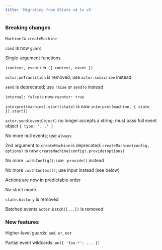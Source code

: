 ```yaml
---
title: 'Migrating from XState v4 to v5'
---
```


### Breaking changes

`Machine` to `createMachine`

`cond` is now `guard`

Single-argument functions

`(context, event)` => `({ context, event })`

`actor.onTransition` is removed; use `actor.subscribe` instead

`send` is deprecated; use `raise` or `sendTo` instead

`internal: false` is now `reenter: true`

`interpret(machine).start(state)` is now `interpret(machine, { state }).start()`

`actor.send(eventObject)` no longer accepts a string; must pass full event object `{ type: '...' }`

No more null events; use `always`

2nd argument to `createMachine` is deprecated: `createMachine(config, options)` is now `createMachine(config).provide(options)`

No more `.withConfig()`; use `.provide()` instead

No more `.withContext()`; use input instead (see below)

Actions are now in predictable order

No strict mode

`state.history` is removed

Batched events `actor.batch([...])` is removed

### New features

Higher-level guards: `and`, `or`, `not`

Partial event wildcards: `on({ 'foo.*': ... })`
